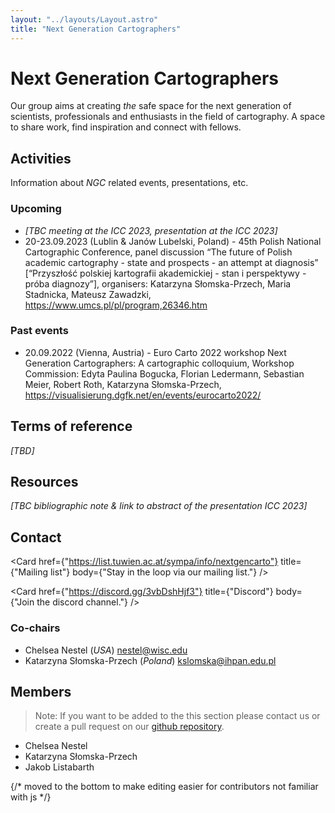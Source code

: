 ```yaml
---
layout: "../layouts/Layout.astro"
title: "Next Generation Cartographers"
---
```


# Next Generation Cartographers

Our group aims at creating _the_ safe space for the next generation of scientists, professionals and enthusiasts in the field of cartography.
A space to share work, find inspiration and connect with fellows.

## Activities

Information about _NGC_ related events, presentations, etc.

### Upcoming

- _[TBC meeting at the ICC 2023, presentation at the ICC 2023]_
- 20-23.09.2023 (Lublin & Janów Lubelski, Poland) - 45th Polish National Cartographic Conference, panel discussion “The future of Polish academic cartography - state and prospects - an attempt at diagnosis” [“Przyszłość polskiej kartografii akademickiej - stan i perspektywy - próba diagnozy”], organisers: Katarzyna Słomska-Przech, Maria Stadnicka, Mateusz Zawadzki, https://www.umcs.pl/pl/program,26346.htm

### Past events

- 20.09.2022 (Vienna, Austria) - Euro Carto 2022 workshop Next Generation Cartographers: A cartographic colloquium, Workshop Commission: Edyta Paulina Bogucka, Florian Ledermann, Sebastian Meier, Robert Roth, Katarzyna Słomska-Przech, https://visualisierung.dgfk.net/en/events/eurocarto2022/

## Terms of reference

_[TBD]_

## Resources

_[TBC bibliographic note & link to abstract of the presentation ICC 2023]_

## Contact

<Card
  href={"https://list.tuwien.ac.at/sympa/info/nextgencarto"}
  title={"Mailing list"}
  body={"Stay in the loop via our mailing list."}
/>

<Card
  href={"https://discord.gg/3vbDshHjf3"}
  title={"Discord"}
  body={"Join the discord channel."}
/>

### Co-chairs

- Chelsea Nestel (_USA_) nestel@wisc.edu
- Katarzyna Słomska-Przech (_Poland_) kslomska@ihpan.edu.pl

## Members

> Note:
> If you want to be added to the this section please contact us or create a pull request on our [github repository](https://github.com/next-generation-cartographers/next-generation-cartographers.github.io).

- Chelsea Nestel
- Katarzyna Słomska-Przech
- Jakob Listabarth

{/* moved to the bottom to make editing easier for contributors not familiar with js */}
